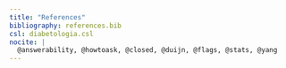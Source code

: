 ```yaml
---
title: "References"
bibliography: references.bib
csl: diabetologia.csl
nocite: |
  @answerability, @howtoask, @closed, @duijn, @flags, @stats, @yang
---
```

::: {#refs}
:::